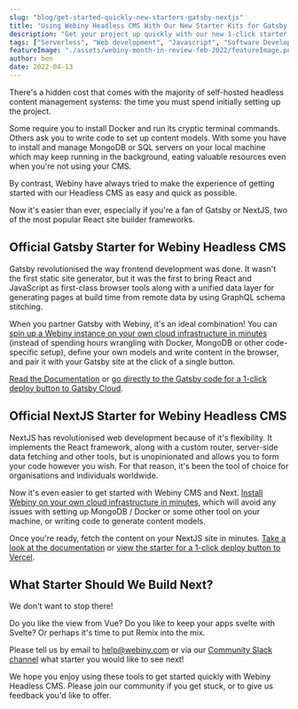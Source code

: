 ```yaml
---
slug: "blog/get-started-quickly-new-starters-gatsby-nextjs"
title: "Using Webiny Headless CMS With Our New Starter Kits for Gatsby and NextJS"
description: "Get your project up quickly with our new 1-click starter kits."
tags: ["Serverless", "Web development", "Javascript", "Software Development", "GraphQL"]
featureImage: "./assets/webiny-month-in-review-feb-2022/featureImage.png"
author: ben
date: 2022-04-13
---
```


There's a hidden cost that comes with the majority of self-hosted headless content management systems: the time you must spend initially setting up the project. 

Some require you to install Docker and run its cryptic terminal commands. Others ask you to write code to set up content models. With some you have to install and manage MongoDB or SQL servers on your local machine which may keep running in the background, eating valuable resources even when you're not using your CMS.

By contrast, Webiny have always tried to make the experience of getting started with our Headless CMS as easy and quick as possible. 

Now it's easier than ever, especially if you're a fan of Gatsby or NextJS, two of the most popular React site builder frameworks.

## Official Gatsby Starter for Webiny Headless CMS

Gatsby revolutionised the way frontend development was done. It wasn't the first static site generator, but it was the first to bring React and JavaScript as first-class browser tools along with a unified data layer for generating pages at build time from remote data by using GraphQL schema stitching.

When you partner Gatsby with Webiny, it's an ideal combination! You can [spin up a Webiny instance on your own cloud infrastructure in minutes](https://www.webiny.com/docs/get-started/install-webiny) (instead of spending hours wrangling with Docker, MongoDB or other code-specific setup), define your own models and write content in the browser, and pair it with your Gatsby site at the click of a single button.

[Read the Documentation](https://www.webiny.com/docs/headless-cms/integrations/gatsby) or [go directly to the Gatsby code for a 1-click deploy button to Gatsby Cloud](https://github.com/webiny/gatsby-starter-webiny).

## Official NextJS Starter for Webiny Headless CMS

NextJS has revolutionised web development because of it's flexibility. It implements the React framework, along with a custom router, server-side data fetching and other tools, but is unopinionated and allows you to form your code however you wish. For that reason, it's been the tool of choice for organisations and individuals worldwide.

Now it's even easier to get started with Webiny CMS and Next. [Install Webiny on your own cloud infrastructure in minutes](https://www.webiny.com/docs/get-started/install-webiny), which will avoid any issues with setting up MongoDB / Docker or some other tool on your machine, or writing code to generate content models.

Once you're ready, fetch the content on your NextJS site in minutes. [Take a look at the documentation](https://www.webiny.com/docs/headless-cms/integrations/nextjs) or [view the starter for a 1-click deploy button to Vercel](https://github.com/webiny/nextjs-starter-webiny).


## What Starter Should We Build Next?

We don't want to stop there! 

Do you like the view from Vue? Do you like to keep your apps svelte with Svelte? Or perhaps it's time to put Remix into the mix.

Please tell us by email to [help@webiny.com](mailto:help@webiny.com) or via our [Community Slack channel](https://webiny-community.slack.com/) what starter you would like to see next!

We hope you enjoy using these tools to get started quickly with Webiny Headless CMS. Please join our community if you get stuck, or to give us feedback you'd like to offer.
